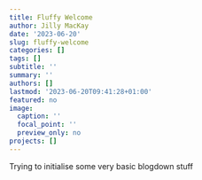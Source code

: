 ```yaml
---
title: Fluffy Welcome
author: Jilly MacKay
date: '2023-06-20'
slug: fluffy-welcome
categories: []
tags: []
subtitle: ''
summary: ''
authors: []
lastmod: '2023-06-20T09:41:28+01:00'
featured: no
image:
  caption: ''
  focal_point: ''
  preview_only: no
projects: []
---
```


Trying to initialise some very basic blogdown stuff